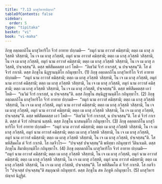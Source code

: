 ```yaml
---
title: "7.13 ผาสุวิหารปญฺจก"
tableOfContents: false
sidebar:
  order: 5
type: "tipitaka"
basket: "vi"
book: "vi-maha"
---
```



<DynamicBreadcrumb />

<Division number="324" book="vi-maha">

<Paragraph number="1518" book="vi-maha">
ภิกฺขุ อตฺถตกถิโน ผาสุวิหาริโก จีวรํ อาทาย ปกฺกมติ—  “อมุกํ นาม อาวาสํ คมิสฺสามิ; ตตฺถ เม ผาสุ ภวิสฺสติ วสิสฺสามิ, โน เจ เม ผาสุ ภวิสฺสติ, อมุกํ นาม อาวาสํ คมิสฺสามิ; ตตฺถ เม ผาสุ ภวิสฺสติ วสิสฺสามิ, โน เจ เม ผาสุ ภวิสฺสติ, อมุกํ นาม อาวาสํ คมิสฺสามิ; ตตฺถ เม ผาสุ ภวิสฺสติ วสิสฺสามิ, โน เจ เม ผาสุ ภวิสฺสติ, ปจฺเจสฺสนฺ”ติ. ตสฺส พหิสีมคตสฺส เอวํ โหติ—  “อิเธวิมํ จีวรํ กาเรสฺสํ, น ปจฺเจสฺสนฺ”ติ. โส ตํ จีวรํ กาเรติ. ตสฺส ภิกฺขุโน นิฏฺฐานนฺติโก กถินุทฺธาโร. (1)
</Paragraph>

<Paragraph number="1519" book="vi-maha">
ภิกฺขุ อตฺถตกถิโน ผาสุวิหาริโก จีวรํ อาทาย ปกฺกมติ—  “อมุกํ นาม อาวาสํ คมิสฺสามิ; ตตฺถ เม ผาสุ ภวิสฺสติ วสิสฺสามิ, โน เจ เม ผาสุ ภวิสฺสติ, อมุกํ นาม อาวาสํ คมิสฺสามิ; ตตฺถ เม ผาสุ ภวิสฺสติ วสิสฺสามิ, โน เจ เม ผาสุ ภวิสฺสติ, อมุกํ นาม อาวาสํ คมิสฺสามิ; ตตฺถ เม ผาสุ ภวิสฺสติ วสิสฺสามิ, โน เจ เม ผาสุ ภวิสฺสติ, ปจฺเจสฺสนฺ”ติ. ตสฺส พหิสีมคตสฺส เอวํ โหติ—  “เนวิมํ จีวรํ กาเรสฺสํ, น ปจฺเจสฺสนฺ”ติ. ตสฺส ภิกฺขุโน สนฺนิฏฺฐานนฺติโก กถินุทฺธาโร. (2)
</Paragraph>

<Paragraph number="1520" book="vi-maha">
ภิกฺขุ อตฺถตกถิโน ผาสุวิหาริโก จีวรํ อาทาย ปกฺกมติ—  “อมุกํ นาม อาวาสํ คมิสฺสามิ; ตตฺถ เม ผาสุ ภวิสฺสติ วสิสฺสามิ, โน เจ เม ผาสุ ภวิสฺสติ, อมุกํ นาม อาวาสํ คมิสฺสามิ; ตตฺถ เม ผาสุ ภวิสฺสติ วสิสฺสามิ, โน เจ เม ผาสุ ภวิสฺสติ, อมุกํ นาม อาวาสํ คมิสฺสามิ; ตตฺถ เม ผาสุ ภวิสฺสติ วสิสฺสามิ, โน เจ เม ผาสุ ภวิสฺสติ, ปจฺเจสฺสนฺ”ติ. ตสฺส พหิสีมคตสฺส เอวํ โหติ—  “อิเธวิมํ จีวรํ กาเรสฺสํ, น ปจฺเจสฺสนฺ”ติ. โส ตํ จีวรํ กาเรติ. ตสฺส ตํ จีวรํ กยิรมานํ นสฺสติ. ตสฺส ภิกฺขุโน นาสนนฺติโก กถินุทฺธาโร. (3)
</Paragraph>

<Paragraph number="1521" book="vi-maha">
ภิกฺขุ อตฺถตกถิโน ผาสุวิหาริโก จีวรํ อาทาย ปกฺกมติ—  “อมุกํ นาม อาวาสํ คมิสฺสามิ; ตตฺถ เม ผาสุ ภวิสฺสติ วสิสฺสามิ, โน เจ เม ผาสุ ภวิสฺสติ, อมุกํ นาม อาวาสํ คมิสฺสามิ; ตตฺถ เม ผาสุ ภวิสฺสติ วสิสฺสามิ, โน เจ เม ผาสุ ภวิสฺสติ, อมุกํ นาม อาวาสํ คมิสฺสามิ; ตตฺถ เม ผาสุ ภวิสฺสติ วสิสฺสามิ, โน เจ เม ผาสุ ภวิสฺสติ, ปจฺเจสฺสนฺ”ติ. โส พหิสีมคโต ตํ จีวรํ กาเรติ. โส กตจีวโร—  “ปจฺเจสฺสํ ปจฺเจสฺสนฺ”ติ พหิทฺธา กถินุทฺธารํ วีตินาเมติ. ตสฺส ภิกฺขุโน สีมาติกฺกนฺติโก กถินุทฺธาโร. (4)
</Paragraph>

<Paragraph number="1522" book="vi-maha">
ภิกฺขุ อตฺถตกถิโน ผาสุวิหาริโก จีวรํ อาทาย ปกฺกมติ—  “อมุกํ นาม อาวาสํ คมิสฺสามิ; ตตฺถ เม ผาสุ ภวิสฺสติ วสิสฺสามิ, โน เจ เม ผาสุ ภวิสฺสติ, อมุกํ นาม อาวาสํ คมิสฺสามิ; ตตฺถ เม ผาสุ ภวิสฺสติ วสิสฺสามิ, โน เจ เม ผาสุ ภวิสฺสติ, อมุกํ นาม อาวาสํ คมิสฺสามิ; ตตฺถ เม ผาสุ ภวิสฺสติ วสิสฺสามิ, โน เจ เม ผาสุ ภวิสฺสติ, ปจฺเจสฺสนฺ”ติ. โส พหิสีมคโต ตํ จีวรํ กาเรติ. โส กตจีวโร “ปจฺเจสฺสํ ปจฺเจสฺสนฺ”ติ สมฺภุณาติ กถินุทฺธารํ. ตสฺส ภิกฺขุโน สห ภิกฺขูหิ กถินุทฺธาโร. (5)

</Paragraph>
</Division>

<Paragraph number="1523" type="center" book="vi-maha">
ผาสุวิหารปญฺจกํ นิฏฺฐิตํ.
</Paragraph>